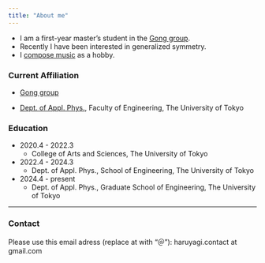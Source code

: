 ```yaml
---
title: "About me"
---
```


- I am a first-year master's student in the [Gong group](https://sites.google.com/g.ecc.u-tokyo.ac.jp/gonggroup/).
- Recently I have been interested in generalized symmetry.
- I [compose music](Music.qmd) as a hobby.

### Current Affiliation

- [Gong group](https://sites.google.com/g.ecc.u-tokyo.ac.jp/gonggroup/)

- [Dept. of Appl. Phys.](https://www.ap.t.u-tokyo.ac.jp), Faculty of Engineering, The University of Tokyo

### Education

- 2020.4 - 2022.3
    - College of Arts and Sciences, The University of Tokyo
- 2022.4 - 2024.3
    - Dept. of Appl. Phys., School of Engineering, The University of Tokyo
- 2024.4 - present
    - Dept. of Appl. Phys., Graduate School of Engineering, The University of Tokyo

---

### Contact

Please use this email adress (replace at with "＠"): haruyagi.contact at gmail.com